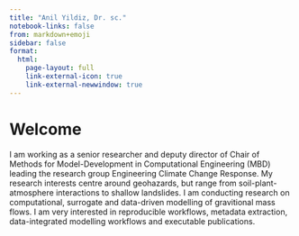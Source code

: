 ```yaml
---
title: "Anil Yildiz, Dr. sc."
notebook-links: false
from: markdown+emoji
sidebar: false
format: 
  html:
    page-layout: full
    link-external-icon: true
    link-external-newwindow: true
---
```


# Welcome

I am working as a senior researcher and deputy director of Chair of Methods for Model-Development in Computational Engineering (MBD) leading the research group Engineering Climate Change Response. My research interests centre around geohazards, but range from soil-plant-atmosphere interactions to shallow landslides. I am conducting research on computational, surrogate and data-driven modelling of gravitional mass flows. I am very interested in reproducible workflows, metadata extraction, data-integrated modelling workflows and executable publications.